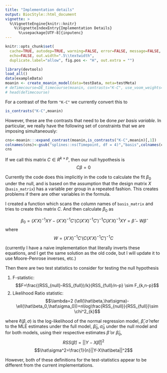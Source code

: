 ```yaml
---
title: "Implementation details"
output: BiocStyle::html_document
vignette: >
  %\VignetteEngine{knitr::knitr}
    %\VignetteIndexEntry{Implementation Details}
      %\usepackage[UTF-8]{inputenc}
---
```

```r
knitr::opts_chunk$set(
  cache=TRUE, autodep=TRUE, warning=FALSE, error=FALSE, message=FALSE,
  echo=FALSE, out.width=".5\\textwidth",
  duplicate.label="allow", fig.pos <- "H", out.extra = "")
```

```r
library(devtools)
load_all()
data(exampleData)
moanin <- create_moanin_model(data=testData, meta=testMeta)
# deTimecourse=DE_timecourse(moanin, contrasts="K-C", use_voom_weights=FALSE)
# head(deTimecourse)
```

For a contrast of the form `"K-C"` we currently convert this to 

```r
is_contrasts("K-C",moanin)
```

However, these are the contrasts that need to be done *per basis variable*. In particular, we really have the following set of constraints that we are imposing simultaneously:

```r
cns<-moanin:::expand_contrast(moanin,is_contrasts("K-C",moanin)[,1])
colnames(cns)<-gsub("splines::ns(Timepoint, df = 4)","basis",colnames(cns),fixed=TRUE)
cns
```

If we call this matrix $C\in R^{k \times p}$, then our null hypothesis is
$$C\beta = 0$$

Currently the code does this implicitly in the code to calculate the fit $\beta_0$ under the null, and is based on the assumption that the design matrix $X$ (`basis_matrix`) has a variable per group in a repeated fashion. This creates problems if there are other variables in the formula.

I created a function which scans the column names of `basis_matrix` and tries to create this matrix $C$. And then calculate $\beta_0$ as 

$$\beta_0=(X'X)^{-1}XY-(X'X)^{-1}C'\left( C(X'X)^{-1}C'\right)^{-1}C(X'X)^{-1}XY=\hat\beta - W\hat\beta$$
where
$$W=(X'X)^{-1}C'\left( C(X'X)^{-1}C'\right)^{-1}C$$

(currently I have a naive implementation that literally inverts these equations, and I get the same solution as the old code, but I will update it to use Moore-Penrose inverses, etc.)

Then there are two test statistics to consider for testing the null hypothesis

1. F-statistic: 
$$F=\frac{(RSS_{null}-RSS_{full})/k}{RSS_{full}/n-p} \sim F_{k,n-p}$$
2. Likelihood Ratio statistic:
$$\lambda=2 (\ell(\hat\beta,\hat\sigma)-\ell(\hat\beta_0,\hat\sigma_0))=n\log\frac{RSS_{null}}{RSS_{full}}\sim \chi^2_{k}$$

where $\ell(\beta,\sigma)$ is the log-likelihood of the normal regression model, $\hat\beta, \hat\sigma$ refer to the MLE estimates under the full model, $\hat\beta_0, \hat\sigma_0$ under the null model and for both models, using their respective estimates $\hat\beta$ or $\hat\beta_0$,
$$RSS(\hat\beta)=||Y-X\hat\beta||^2$$
$$\hat\sigma^2=\frac{1}{n}||Y-X\hat\beta||^2$$

However, both of these definitions for the test-statistics appear to be different from the current implementations.


